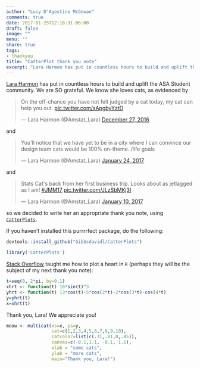 ```yaml
---
author: "Lucy D'Agostino McGowan"
comments: true
date: 2017-01-25T12:18:31-06:00
draft: false
image: ""
menu: ""
share: true
tags:
- thankyou
title: "CatterPlot thank you note"
excerpt: "Lara Harmon has put in countless hours to build and uplift the ASA Student community. We are SO grateful."
---
```


[Lara Harmon](https://twitter.com/Amstat_Lara) has put in countless hours to build and uplift the ASA Student community. We are SO grateful. We know she loves cats, as evidenced by


<blockquote class="twitter-tweet" data-lang="en"><p lang="en" dir="ltr">On the off-chance you have not felt judged by a cat today, my cat can help you out. <a href="https://t.co/sApgbyYztD">pic.twitter.com/sApgbyYztD</a></p>&mdash; Lara Harmon (@Amstat_Lara) <a href="https://twitter.com/Amstat_Lara/status/813800278059339776">December 27, 2016</a></blockquote> <script async src="//platform.twitter.com/widgets.js" charset="utf-8"></script>

and

<blockquote class="twitter-tweet" data-lang="en"><p lang="en" dir="ltr">You&#39;ll notice that we have yet to be in a city where I can convince our design team cats would be 100% on-theme. /life goals</p>&mdash; Lara Harmon (@Amstat_Lara) <a href="https://twitter.com/Amstat_Lara/status/824013270361264129">January 24, 2017</a></blockquote> <script async src="//platform.twitter.com/widgets.js" charset="utf-8"></script>

and 

<blockquote class="twitter-tweet" data-lang="en"><p lang="en" dir="ltr">Stats Cat&#39;s back from her first business trip. Looks about as jetlagged as I am! <a href="https://twitter.com/hashtag/JMM17?src=hash">#JMM17</a> <a href="https://t.co/JLzSbMKj3I">pic.twitter.com/JLzSbMKj3I</a></p>&mdash; Lara Harmon (@Amstat_Lara) <a href="https://twitter.com/Amstat_Lara/status/818875591294337025">January 10, 2017</a></blockquote> <script async src="//platform.twitter.com/widgets.js" charset="utf-8"></script>

so we decided to write her an appropriate thank you note, using [`CatterPlots`](https://github.com/Gibbsdavidl/CatterPlots).

If you haven't installed this purrrrfect package, do the following:

```r
devtools::install_github("Gibbsdavidl/CatterPlots")
```


```r
library('CatterPlots')
```

[Stack Overflow](http://stackoverflow.com/questions/8082429/plot-a-heart-in-r) taught me how to plot a heart in `R` (perhaps they will be the subject of my next thank you note):

```r
t=seq(0, 2*pi, by=0.1)
xhrt <- function(t) 16*sin(t)^3
yhrt <- function(t) 13*cos(t)-5*cos(2*t)-2*cos(3*t)-cos(4*t)
y=yhrt(t)
x=xhrt(t)
```

Thank you, Lara! We appreciate you!

```r
meow <- multicat(xs=x, ys=y,
                 cat=c(1,2,3,4,5,6,7,8,9,10),
                 catcolor=list(c(.31,.81,0,.85)),
                 canvas=c(-0.1,1.1, -0.1, 1.1),
                 xlab = "some cats",
                 ylab = "more cats",
                 main="Thank you, Lara!")
```

